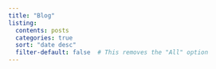 ```yaml
---
title: "Blog"
listing:
  contents: posts
  categories: true
  sort: "date desc"
  filter-default: false  # This removes the "All" option
---
```

